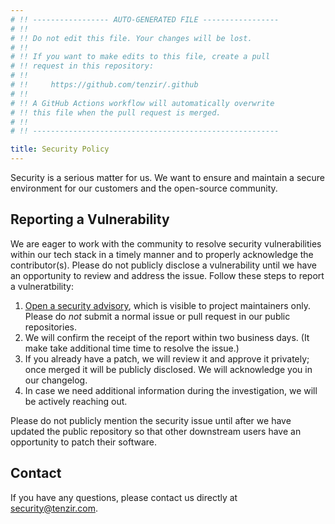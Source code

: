 ```yaml
---
# !! ----------------- AUTO-GENERATED FILE -----------------
# !!
# !! Do not edit this file. Your changes will be lost.
# !!
# !! If you want to make edits to this file, create a pull 
# !! request in this repository:
# !!
# !!     https://github.com/tenzir/.github
# !!
# !! A GitHub Actions workflow will automatically overwrite
# !! this file when the pull request is merged.
# !!
# !! -------------------------------------------------------

title: Security Policy
---
```


Security is a serious matter for us. We want to ensure and maintain a
secure environment for our customers and the open-source community.

## Reporting a Vulnerability

We are eager to work with the community to resolve security vulnerabilities
within our tech stack in a timely manner and to properly acknowledge the
contributor(s). Please do not publicly disclose a vulnerability until we have
an opportunity to review and address the issue. Follow these steps to report a
vulneratbility:

1. [Open a security advisory][help-security-advisory], which is visible to
   project maintainers only. Please do _not_ submit a normal issue or pull
   request in our public repositories.
2. We will confirm the receipt of the report within two business days. (It make
   take additional time time to resolve the issue.)
3. If you already have a patch, we will review it and approve it privately;
   once merged it will be publicly disclosed. We will acknowledge you in our
   changelog.
4. In case we need additional information during the investigation, we will be
   actively reaching out.

Please do not publicly mention the security issue until after we have updated
the public repository so that other downstream users have an opportunity to
patch their software.

## Contact

If you have any questions, please contact us directly at
[security@tenzir.com](mailto://security@tenzir.com).

[help-security-advisory]: https://help.github.com/en/articles/creating-a-maintainer-security-advisory
